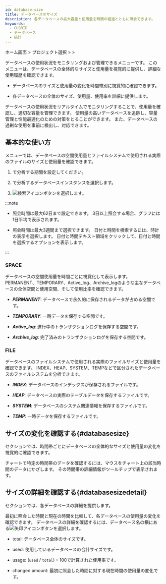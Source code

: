 ```yaml
---
id: database-size
title: データベースのサイズ
description: 各データベースの最大容量と使用量を時間の経過とともに照会できます。
keywords:
  - CUBRID
  - データベース
  - 統計
---
```


ホーム画面 &gt; プロジェクト選択 &gt; <Cmdname sid="side_reportStat" className="uitext" /> &gt; <Cmdname sid="side_dbSize" className="uitext" />

データベースの使用状況をモニタリングおよび管理できるメニューです。 このメニューは、データベースの全体的なサイズと使用量を視覚的に提供し、詳細な使用履歴を確認できます。

- データベースのサイズと使用量の変化を時間帯別に視覚的に確認できます。

- 各データベースの全体のサイズ、使用量、使用率を詳細に提供します。

データベースの使用状況をリアルタイムでモニタリングすることで、使用量を確認し、適切な容量を管理できます。 使用量の高いデータベースを追跡し、容量管理と性能最適化のための対策をとることができます。 また、データベースの過剰な使用を事前に検出し、対応できます。

## 基本的な使い方

<Cmdname sid="side_dbSize" className="uitext" />メニューでは、データベースの空間使用量とファイルシステムで使用される実際のファイルのサイズと使用量を確認できます。

1. <Cmdname sid="time" className="uitext" />で分析する期間を設定してください。

2. <Cmdname sid="instance" className="uitext" />で分析するデータベースインスタンスを選択します。

3. ![検索アイコン](/img/ico-btn-search.png)ボタンを選択します。

:::note

- 照会時間は最大62日まで設定できます。 3日以上照会する場合、グラフには1日平均で表示されます。

- 照会時間は最大3週間まで選択できます。 日付と時間を検索するには、時計の表示を選択します。 日付と時間テキスト領域をクリックして、日付と時間を選択するオプションを表示します。

:::

### SPACE

データベースの空間使用量を時間ごとに視覚化して表示します。 PERMANENT、TEMPORARY、Active_log、Archive_logのような主なデータベースの全体空間と使用空間、そして使用比率を確認できます。

<ImgLang img='db-stat-table-space-cubrid.png' desc='Database size' />

- ***PERMANENT***: データベースで永久的に保存されるデータが占める空間です。

- ***TEMPORARY***: 一時データを保存する空間です。

- ***Active_log***: 進行中のトランザクションログを保存する空間です。

- ***Archive_log***: 完了済みのトランザクションログを保存する空間です。

### FILE

データベースのファイルシステムで使用される実際のファイルサイズと使用量を確認できます。 INDEX、HEAP、SYSTEM、TEMPなどで区分されたデータベースのファイルシステムを分析できます。

<ImgLang img='db-stat-table-space-file-cubrid.png' desc='Database size' />

- ***INDEX***: データベースのインデックスが保存されるファイルです。

- ***HEAP***: データベースの実際のテーブルデータを保存するファイルです。

- ***SYSTEM***: データベースのシステム関連情報を保存するファイルです。

- ***TEMP***: 一時データを保存するファイルです。

## サイズの変化を確認する{#databasesize}

<Cmdname sid="TTL06025" className="uitext" />セクションでは、時間帯ごとにデータベースの全体的なサイズと使用量の変化を視覚的に確認できます。

<ImgLang img="db-stat-table-space-check-trend-cubrid.png" desc="Database size" />

チャートで特定の時間帯のデータを確認するには、マウスをチャート上の該当時間のデータにかざします。 その時間帯の詳細情報がツールチップで表示されます。

## サイズの詳細を確認する{#databasesizedetail}

<Cmdname sid="TTL06026" className="uitext" />セクションでは、各データベースの詳細を提供します。

<ImgLang img="db-stat-table-space-size-details-cubrid.png" desc="Database size" />

最初に照会した時間と現在の時間を比較して、各データベースの使用量の変化を確認できます。 データベースの詳細を確認するには、データベース名の横にある![矢印アイコン](/img/ic-caret-right.svg)ボタンを選択します。

- <UI>total</UI>: データベース全体のサイズです。

- <UI>used</UI>: 使用しているデータベースの合計サイズです。

- <UI>usage</UI>: (`used` / `total`) 🞨 100で計算された使用率です。

- <UI>changed amount</UI>: 最初に照会した時間に対する現在時間の使用量の変化です。
